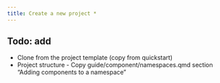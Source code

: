 ```yaml
---
title: Create a new project *
---
```




## Todo: add


* Clone from the project template (copy from quickstart)
* Project structure - Copy guide/component/namespaces.qmd section "Adding components to a namespace"
